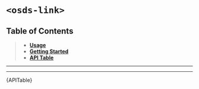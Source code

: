
<Meta title="UI Components/Link [quark]/Web Component" />

# `<osds-link>`

## Table of Contents
> - **[Usage](#usage)**
> - **[Getting Started](#getting-started)**
> - **[API Table](#api-table)**

<hr/>
<Usage />
<hr/>
<div id="api-table"><Description>{APITable}</Description></div>
